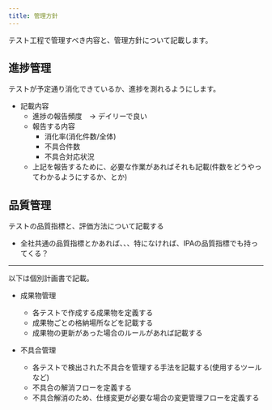 ```yaml
---
title: 管理方針
---
```


テスト工程で管理すべき内容と、管理方針について記載します。

## 進捗管理

テストが予定通り消化できているか、進捗を測れるようにします。

- 記載内容
   - 進捗の報告頻度　→ デイリーで良い
   - 報告する内容
      - 消化率(消化件数/全体)
      - 不具合件数
      - 不具合対応状況
   - 上記を報告するために、必要な作業があればそれも記載(件数をどうやってわかるようにするか、とか)

## 品質管理

テストの品質指標と、評価方法について記載する

- 全社共通の品質指標とかあれば、、、特になければ、IPAの品質指標でも持ってくる？

---

以下は個別計画書で記載。

- 成果物管理
   - 各テストで作成する成果物を定義する
   - 成果物ごとの格納場所などを記載する
   - 成果物の更新があった場合のルールがあれば記載する

- 不具合管理
   - 各テストで検出された不具合を管理する手法を記載する(使用するツールなど)
   - 不具合の解消フローを定義する
   - 不具合解消のため、仕様変更が必要な場合の変更管理フローを定義する
